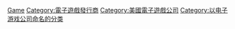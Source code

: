 

[[Category:华纳兄弟|Game]]
[[Category:電子遊戲發行商|Category:電子遊戲發行商]]
[[Category:美國電子遊戲公司|Category:美國電子遊戲公司]]
[[Category:以电子游戏公司命名的分类|Category:以电子游戏公司命名的分类]]